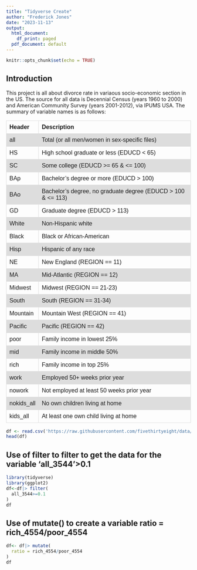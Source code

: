 ---
title: "Tidyverse Create"
author: "Frederick Jones"
date: "2023-11-13"
output:
  html_document:
    df_print: paged
  pdf_document: default
---

```{r setup, include=FALSE}
knitr::opts_chunk$set(echo = TRUE)
```

## Introduction
This project is all about divorce rate in variaous socio-economic section in the US. The source for all data is Decennial Census (years 1960 to 2000) and American Community Survey (years 2001-2012), via IPUMS USA. 
The summary of variable names is as follows: 
<style>
table {
  font-family: arial, sans-serif;
  border-collapse: collapse;
  width: 100%;
}

td, th {
  border: 1px solid #dddddd;
  text-align: left;
  padding: 8px;
}

tr:nth-child(even) {
  background-color: #dddddd;
}
</style>
<table>
  <tr>
    <th>Header</th>
    <th>Description</th>
  </tr>
  <tr>
    <td>all</td>
    <td>Total (or all men/women in sex-specific files)</td>
  </tr>
  <tr>
    <td>HS</td>
    <td>High school graduate or less (EDUCD &lt; 65)</td>
  </tr>
  <tr>
    <td>SC</td>
    <td>Some college (EDUCD &gt;= 65 &amp; &lt;= 100)</td>
  </tr>
  <tr>
    <td>BAp</td>
    <td>Bachelor's degree or more (EDUCD &gt; 100)</td>
  </tr>
  <tr>
    <td>BAo</td>
    <td>Bachelor's degree, no graduate degree (EDUCD &gt; 100 &amp; &lt;= 113)</td>
  </tr>
  <tr>
    <td>GD</td>
    <td>Graduate degree (EDUCD &gt; 113)</td>
  </tr>
  <tr>
    <td>White</td>
    <td>Non-Hispanic white</td>
  </tr>
  <tr>
    <td>Black</td>
    <td>Black or African-American</td>
  </tr>
  <tr>
    <td>Hisp</td>
    <td>Hispanic of any race</td>
  </tr>
  <tr>
    <td>NE</td>
    <td>New England (REGION == 11)</td>
  </tr>
  <tr>
    <td>MA</td>
    <td>Mid-Atlantic (REGION == 12)</td>
  </tr>
  <tr>
    <td>Midwest</td>
    <td>Midwest (REGION == 21-23)</td>
  </tr>
  <tr>
    <td>South</td>
    <td>South (REGION == 31-34)</td>
  </tr>
  <tr>
    <td>Mountain</td>
    <td>Mountain West (REGION == 41)</td>
  </tr>
  <tr>
    <td>Pacific</td>
    <td>Pacific (REGION == 42)</td>
  </tr>
  <tr>
    <td>poor</td>
    <td>Family income in lowest 25%</td>
  </tr>
  <tr>
    <td>mid</td>
    <td>Family income in middle 50%</td>
  </tr>
  <tr>
    <td>rich</td>
    <td>Family income in top 25%</td>
  </tr>
  <tr>
    <td>work</td>
    <td>Employed 50+ weeks prior year</td>
  </tr>
  <tr>
    <td>nowork</td>
    <td>Not employed at least 50 weeks prior year</td>
  </tr>
  <tr>
    <td>nokids_all</td>
    <td>No own children living at home</td>
  </tr>
  <tr>
    <td>kids_all</td>
    <td>At least one own child living at home</td>
  </tr>
</table>


```{r}
df <- read.csv('https://raw.githubusercontent.com/fivethirtyeight/data/master/marriage/divorce.csv')
head(df)
```
## Use of filter to filter to get the data for the variable 'all_3544'>0.1

```{r}
library(tidyverse)
library(ggplot2)
df<-df|> filter(
  all_3544>=0.1
)
df
```
## Use of mutate() to create a variable ratio = rich_4554/poor_4554

```{r}
df<- df|> mutate(
  ratio = rich_4554/poor_4554
)
df
```



